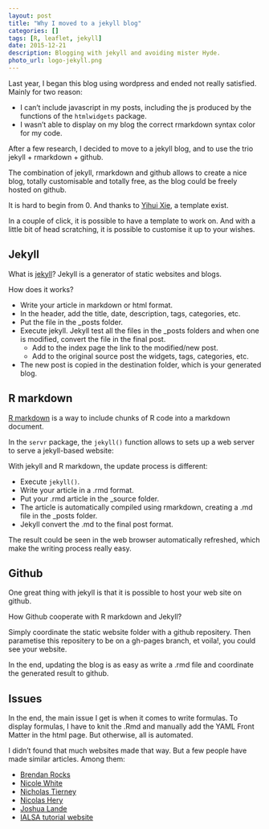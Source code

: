 ```yaml
---
layout: post
title: "Why I moved to a jekyll blog"
categories: []
tags: [R, leaflet, jekyll]
date: 2015-12-21
description: Blogging with jekyll and avoiding mister Hyde.
photo_url: logo-jekyll.png
---
```


Last year, I began this blog using wordpress and ended not really satisfied. Mainly for two reason:

 * I can't include javascript in my posts, including the js produced by the functions of the `htmlwidgets` package.
 * I wasn't able to display on my blog the correct rmarkdown syntax color for my code.
 
After a few research, I decided to move to a jekyll blog, and to use the trio jekyll + rmarkdown + github. 

The combination of jekyll, rmarkdown and github allows to create a nice blog, totally customisable and totally free, as the blog could be freely hosted on github.

It is hard to begin from 0. And thanks to [Yihui Xie](https://github.com/yihui/knitr-jekyll), a template exist.

In a couple of click, it is possible to have a template to work on. And with a little bit of head scratching, it is possible to customise it up to your wishes.

## Jekyll

What is [jekyll](https://jekyllrb.com/)? Jekyll is a generator of static websites and blogs.

How does it works?

 * Write your article in markdown or html format.
 * In the header, add the title, date, description, tags, categories, etc.
 * Put the file in the _posts folder.
 * Execute jekyll. Jekyll test all the files in the _posts folders and when one is modified, convert the file in the final post.
     - Add to the index page the link to the modified/new post.
     - Add to the original source post the widgets, tags, categories, etc.
 * The new post is copied in the destination folder, which is your generated blog. 

## R markdown

[R markdown](http://rmarkdown.rstudio.com/) is a way to include chunks of R code into a markdown document.

In the `servr` package, the `jekyll()` function allows to sets up a web server to serve a jekyll-based website:

With jekyll and R markdown, the update process is different:

 * Execute `jekyll()`.
 * Write your article in a .rmd format.
 * Put your .rmd article in the _source folder.
 * The article is automatically compiled using rmarkdown, creating a .md file in the _posts folder.
 * Jekyll convert the .md to the final post format.

The result could be seen in the web browser automatically refreshed, which make the writing process really easy.


## Github

One great thing with jekyll is that it is possible to host your web site on github.

How Github cooperate with R markdown and Jekyll?

Simply coordinate the static website folder with a github repositery. Then parametise this repositery to be  on a gh-pages branch, et voila!, you could see your website.

In the end, updating the blog is as easy as write a .rmd file and coordinate the generated result to github.

## Issues

In the end, the main issue I get is when it comes to write formulas. To display formulas, I have to knit the .Rmd and manually add the YAML Front Matter in the html page. But otherwise, all is automated.

I didn't found that much websites made that way. But a few people have made similar articles. Among them:

 - [Brendan Rocks](http://brendanrocks.com/blogging-with-rmarkdown-knitr-jekyll/)
 - [Nicole White](https://nicolewhite.github.io/2015/02/07/r-blogging-with-rmarkdown-knitr-jekyll.html)
 - [Nicholas Tierney](http://www.njtierney.com/jekyll/2015/11/11/how-i-built-my-site/)
 - [Nicolas Hery](http://nicolashery.com/fast-mobile-friendly-website-with-jekyll/)
 - [Joshua Lande](http://joshualande.com/jekyll-github-pages-poole/)
 - [IALSA tutorial website](https://ialsa.github.io/tutorials/gh-pages-setup.html)
 
